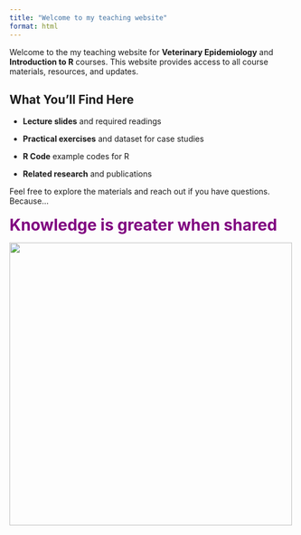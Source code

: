 ```yaml
---
title: "Welcome to my teaching website"
format: html
---
```


Welcome to the my teaching website for **Veterinary Epidemiology** and **Introduction to R** courses. This website provides access to all course materials, resources, and updates.\

## What You’ll Find Here

-   **Lecture slides** and required readings\

-   **Practical exercises** and dataset for case studies\

-   **R Code** example codes for R\

-   **Related research** and publications\

Feel free to explore the materials and reach out if you have questions. Because...\
\
[Knowledge is greater when shared]{style="color: purple; font-weight: bold; font-size: 2em;"}

![](images/books1.jpg){width="500"}
